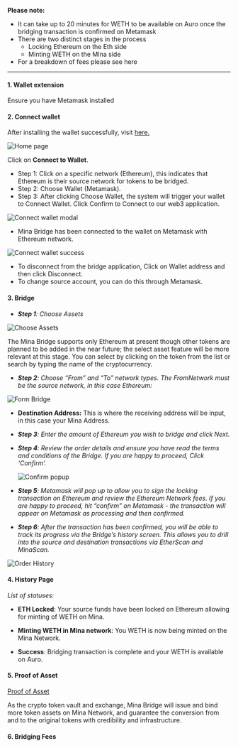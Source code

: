 ﻿**Please note:**
- It can take up to 20 minutes for WETH to be available on Auro once the bridging transaction is confirmed on Metamask
- There are two distinct stages in the process
  - Locking Ethereum on the Eth side
  - Minting WETH on the MIna side
- For a breakdown of fees please see here
___

#### 1. Wallet extension

Ensure you have Metamask installed

#### 2. Connect wallet

After installing the wallet successfully, visit [here.](/)

![Home page](/user-guide/home-432px.png)

Click on **Connect to Wallet**.

- Step 1: Click on a specific network (Ethereum), this indicates that Ethereum is their source network  for tokens to be bridged.
- Step 2: Choose Wallet (Metamask).
- Step 3: After clicking Choose Wallet, the system will trigger your wallet to Connect Wallet. Click Confirm to Connect to our web3 application.

![Connect wallet modal](/user-guide/connect-wallet-235px.png)

- Mina Bridge has been connected to the wallet on Metamask with Ethereum network.

![Connect wallet success](/user-guide/header-full.png)

- To disconnect from the bridge application, Click on Wallet address and then click Disconnect.
- To change source account, you can do this through Metamask.

#### 3. Bridge

- _**Step 1**: Choose Assets_

![Choose Assets](/user-guide/select-token-275px.png)

The Mina Bridge supports only Ethereum at present though other tokens are planned to be added in the near future; the select asset feature will be more relevant at this stage. You can select by clicking on the token from the list or search by typing the name of the cryptocurrency.

- _**Step 2**: Choose “From” and “To” network types. The FromNetwork must be the source network, in this case Ethereum:_

![Form Bridge](/user-guide/form-bridge-404px.png)

- **Destination Address:** This is where the receiving address will be input, in this case your Mina Address.

- _**Step 3**: Enter the amount of Ethereum you wish to bridge and click Next._

- _**Step 4**: Review the order details and ensure you have read the terms and conditions of the Bridge. If you are happy to proceed, Click ‘Confirm’._

  ![Confirm popup](/user-guide/confirm-bridge-390px.png)

- _**Step 5**: Metamask will pop up to allow you to sign the locking transaction on Ethereum and review the Ethereum Network fees. If you are happy to proceed, hit “confirm” on Metamask - the transaction will appear on Metamask as processing and then confirmed._

- _**Step 6**: After the transaction has been confirmed, you will be able to track its progress via the Bridge’s history screen. This allows you to drill into the source and destination transactions via EtherScan and MinaScan._

![Order History](/user-guide/history-839px.png)

#### 4. History Page

_List of statuses:_

- **ETH Locked**: Your source funds have been locked on Ethereum allowing for minting of WETH on Mina.

- **Minting WETH in Mina network**: You WETH is now being minted on the Mina Network.

- **Success**: Bridging transaction is complete and your WETH is available on Auro.

#### 5. Proof of Asset

[Proof of Asset](/proof-of-asset)

As the crypto token vault and exchange, Mina Bridge will issue and bind more token assets on Mina Network, and guarantee the conversion from and to the original tokens with credibility and infrastructure.

#### 6. Bridging Fees

[//]: # (| Eth > Mina | Amount | How is it calculated | Fee source |)

[//]: # (| ------ | ------ | ------ | ------ |)

[//]: # (| ETH Lock | variable | Eth network gas fee | Eth Account &#40;Metamask&#41; - Taken from transaction total on Metamask when txn confirmed. Charge for lock transaction's gas fee |)

[//]: # (| Bridge Fee | 0.00% | By Bridge Operator | ------ |)

[//]: # (| | | ------ | ------ |)

[//]: # (| | | ------ | ------ |)

[//]: # (| | | ------ | ------ |)

[//]: # (| | | ------ | ------ |)
